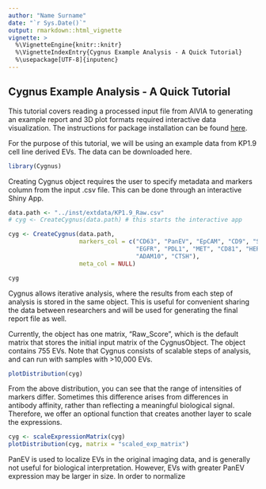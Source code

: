 ```yaml
---
author: "Name Surname"
date: "`r Sys.Date()`"
output: rmarkdown::html_vignette
vignette: >
  %\VignetteEngine{knitr::knitr}
  %\VignetteIndexEntry{Cygnus Example Analysis - A Quick Tutorial}
  %\usepackage[UTF-8]{inputenc}
---
```


## Cygnus Example Analysis - A Quick Tutorial

This tutorial covers reading a processed input file from AIVIA to generating an example report and 3D plot formats required interactive data visualization. The instructions for package installation can be found <a href=https://yeinchung.github.io/Cygnus/>here</a>.

For the purpose of this tutorial, we will be using an example data from KP1.9 cell line derived EVs. The data can be downloaded here.

```r
library(Cygnus)
```

Creating Cygnus object requires the user to specify metadata and markers column from the input .csv file. This can be done through an interactive Shiny App. 

```r
data.path <- "../inst/extdata/KP1.9_Raw.csv" 
# cyg <- CreateCygnus(data.path) # this starts the interactive app

cyg <- CreateCygnus(data.path,
                    markers_col = c("CD63", "PanEV", "EpCAM", "CD9", "SDC1", 
                                    "EGFR", "PDL1", "MET", "CD81", "HER2", 
                                    "ADAM10", "CTSH"),
                    meta_col = NULL)

cyg
```

Cygnus allows iterative analysis, where the results from each step of analysis is stored in the same object. This is useful for convenient sharing the data between researchers and will be used for generating the final report file as well. 

Currently, the object has one matrix, "Raw_Score", which is the default matrix that stores the initial input matrix of the CygnusObject. The object contains 755 EVs. Note that Cygnus consists of scalable steps of analysis, and can run with samples with >10,000 EVs.  

```r
plotDistribution(cyg)
```
From the above distribution, you can see that the range of intensities of markers differ.
Sometimes this difference arises from differences in antibody affinity, rather than reflecting a meaningful biological signal. Therefore, we offer an optional function that creates another layer to scale the expressions. 

```r
cyg <- scaleExpressionMatrix(cyg)
plotDistribution(cyg, matrix = "scaled_exp_matrix")
```

PanEV is used to localize EVs in the original imaging data, and is generally not useful for biological interpretation. However, EVs with greater PanEV expression may be larger in size. In order to normalize 
